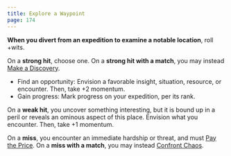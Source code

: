```yaml
---
title: Explore a Waypoint
page: 174
---
```


**When you divert from an expedition to examine a notable location**, roll +wits.

On a **strong hit**, choose one. On a **strong hit with a match**, you may instead [Make a Discovery](starforged/moves/exploration/make_a_discovery).

- Find an opportunity: Envision a favorable insight, situation, resource, or encounter. Then, take +2 momentum.
- Gain progress: Mark progress on your expedition, per its rank.

On a **weak hit**, you uncover something interesting, but it is bound up in a peril or reveals an ominous aspect of this place. Envision what you encounter. Then, take +1 momentum.

On a **miss**, you encounter an immediate hardship or threat, and must [Pay the Price](starforged/moves/fate/pay_the_price). On a **miss with a match**, you may instead [Confront Chaos](starforged/moves/exploration/confront_chaos).

